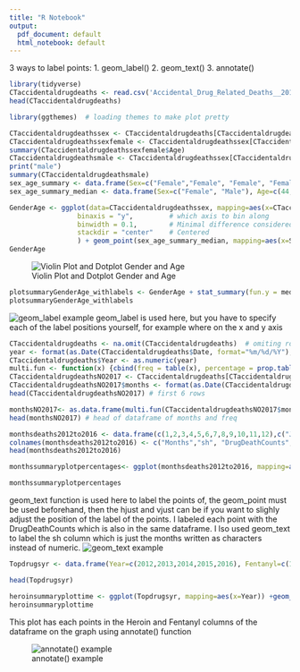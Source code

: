 ```yaml
---
title: "R Notebook"
output:
  pdf_document: default
  html_notebook: default
---
```


3 ways to label points:
1. geom_label()
2. geom_text()
3. annotate()
```r
library(tidyverse)
CTaccidentaldrugdeaths <- read.csv('Accidental_Drug_Related_Deaths__2012-June_2017.csv')
head(CTaccidentaldrugdeaths)
```
```r
library(ggthemes)  # loading themes to make plot pretty

CTaccidentaldrugdeathssex <- CTaccidentaldrugdeaths[CTaccidentaldrugdeaths$Sex == "Male" | CTaccidentaldrugdeaths$Sex =="Female" , ]  # excluding the rows that do not have Gender specified
CTaccidentaldrugdeathssexfemale <- CTaccidentaldrugdeathssex[CTaccidentaldrugdeathssex$Sex == 'Female',]
summary(CTaccidentaldrugdeathssexfemale$Age)
CTaccidentaldrugdeathsmale <- CTaccidentaldrugdeathssex[CTaccidentaldrugdeathssex$Sex == 'Male',]
print("male")
summary(CTaccidentaldrugdeathsmale)
sex_age_summary <- data.frame(Sex=c("Female","Female", "Female", "Female", "Female", "Female", "Male","Male", "Male", "Male", "Male", "Male"), Age = c(14, 32, 44, 43, 53, 81, 16, 31, 42, 42, 51, 87))
sex_age_summary_median <- data.frame(Sex=c("Female", "Male"), Age=c(44, 42))  # creating a dataframe with just medians
```

```r
GenderAge <- ggplot(data=CTaccidentaldrugdeathssex, mapping=aes(x=CTaccidentaldrugdeathssex$Sex, y =CTaccidentaldrugdeathssex$Age, col=Sex)) + geom_violin() +  geom_dotplot(
                 binaxis = "y",         # which axis to bin along
                 binwidth = 0.1,        # Minimal difference considered diffeerent
                 stackdir = "center"    # Centered
                 ) + geom_point(sex_age_summary_median, mapping=aes(x=Sex, y=Age), size=5.5, color='red') + geom_point(data=sex_age_summary, mapping = aes(x=sex_age_summary$Sex, y = sex_age_summary$Age), shape=21, fill="white", col="black", size=2.5) + labs(title = "Age of Death") + theme(legend.position="none") + theme_wsj() + scale_colour_wsj("colors6", "") #+
GenderAge

```
![Violin Plot and Dotplot Gender and Age](violinplot.png)

```r
plotsummaryGenderAge_withlabels <- GenderAge + stat_summary(fun.y = median, fun.ymin = median, fun.ymax = median, geom = "crossbar", width = 0.9)  + geom_label(aes(x = "Female", y =85), col="red", label="Max: 81") + geom_label(aes(x = "Female", y = 48), col="black", label="Median: 44") + geom_label(aes(x = "Female", y = 18), col="red", label="Min: 14") + geom_label(aes(x="Male", y = 92), color = "navy", label="Max: 87") + geom_label(aes(x = "Male", y = 46), col="black", label="Median: 42") + geom_label(aes(x = "Male", y = 19), col="navy", label="Min: 16")
plotsummaryGenderAge_withlabels
```
![geom_label example](geomlabelplot.png)
geom_label is used here, but you have to specify each of the label positions yourself, for example where on the x and y axis
```r
CTaccidentaldrugdeaths <- na.omit(CTaccidentaldrugdeaths)  # omiting rows of NA
year <- format(as.Date(CTaccidentaldrugdeaths$Date, format="%m/%d/%Y"),"%Y") #extracting year from data
CTaccidentaldrugdeaths$Year <- as.numeric(year)
multi.fun <- function(x) {cbind(freq = table(x), percentage = prop.table(table(x))*100)}  # function to count frequency of a discrete variable in dataframe column
CTaccidentaldrugdeathsNO2017 <- CTaccidentaldrugdeaths[CTaccidentaldrugdeaths$Year != '2017',] #subsetting to exclude 2017 since there is only partial 2017 info
CTaccidentaldrugdeathsNO2017$months <- format(as.Date(CTaccidentaldrugdeathsNO2017$Date, format="%m/%d/%Y"),"%m")  # extracting month from date
head(CTaccidentaldrugdeathsNO2017) # first 6 rows

```
```r
monthsNO2017<- as.data.frame(multi.fun(CTaccidentaldrugdeathsNO2017$months))
head(monthsNO2017) # head of dataframe of months and freq
```

```r
monthsdeaths2012to2016 <- data.frame(c(1,2,3,4,5,6,7,8,9,10,11,12),c("Jan", "Feb", "March", "April", "May", "June", "Jul", "Aug", "Sept", "Oct", "Nov", "Dec"), monthsNO2017$freq, monthsNO2017$percentage)
colnames(monthsdeaths2012to2016) <- c("Months","sh", "DrugDeathCounts", "Percentage")
head(monthsdeaths2012to2016)
```
```r
monthssummaryplotpercentages<- ggplot(monthsdeaths2012to2016, mapping=aes(x=monthsdeaths2012to2016$Months, y=monthsdeaths2012to2016$Percentage, col = monthsdeaths2012to2016$sh)) + geom_col(alpha=0.2, aes(fill=monthsdeaths2012to2016$sh)) + theme_wsj()  + theme(legend.position="none", legend.title=element_blank(),panel.background = element_rect(fill = "white")) + geom_point() + geom_text(aes(label=monthsdeaths2012to2016$DrugDeathCounts),hjust=0, vjust=0) + labs(title="Accidental Drug Deaths in CT")+ geom_text(aes(label=monthsdeaths2012to2016$sh),hjust=0.5, vjust=2) 

monthssummaryplotpercentages
```
geom_text function is used here to label the points of, the geom_point must be used beforehand, then the hjust and vjust can be if you want to slighly adjust the position of the label of the points. I labeled each point with the DrugDeathCounts which is also in the same dataframe. I lso used geom_text to label the sh column which is just the months written as characters instead of numeric.
![geom_text example](geomtextplot.png)


```r
Topdrugsyr <- data.frame(Year=c(2012,2013,2014,2015,2016), Fentanyl=c(14, 37, 74, 184, 479), Tramadol=c(8, 7, 15, 16, 16), Heroin=c(174, 257, 325, 415, 504), Oxymorphone=c(30,16, 29,6,7), Cocaine=c(105,147,127, 174, 273), Oxycodone=c(70, 74, 101, 95, 110), Methadone=c(33, 47, 51, 71,84), Hydrocodone=c(15,19, 14,20,20), Amphetamine=c(7, 4, 13, 20, 19), Benzodiazepine=c(49,78,156, 220, 242), Alcohol=c(61,83,126,173,254))

head(Topdrugsyr)
```
```r
heroinsummaryplottime <- ggplot(Topdrugsyr, mapping=aes(x=Year)) +geom_step(aes(y=Topdrugsyr$Heroin), col='purple')+ theme_wsj()  + theme( legend.title=element_blank(),panel.background = element_rect(fill = "aliceblue")) + geom_point(aes(y=Heroin), col='purple') + geom_text(aes(y=Heroin, label=Heroin),hjust=1.2, vjust=0) + geom_step(aes(y=Topdrugsyr$Fentanyl),col="red") + geom_point(aes(y=Fentanyl), col='red') + geom_text(aes(y=Fentanyl, label=Fentanyl),hjust=1.2, vjust=0) + labs(title="Accidental Drug Deaths in CT") + annotate("text", x = c(2012.5,2012.7), y=c(475,450), label = c("● HEROIN", "● FENTANYL"),  col=c('purple','red'))
heroinsummaryplottime

```
This plot has each points in the Heroin and Fentanyl columns of the dataframe on the graph using annotate() function

![annotate() example](annotateplot.png)
